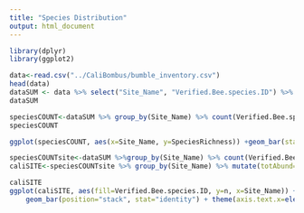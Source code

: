```yaml
---
title: "Species Distribution"
output: html_document
---
```


```r

library(dplyr)
library(ggplot2)

```


```r
data<-read.csv("../CaliBombus/bumble_inventory.csv")
head(data)
dataSUM <- data %>% select("Site_Name", "Verified.Bee.species.ID") %>% filter(!Verified.Bee.species.ID %in% c("", "NA - Andrena?", "NA - Anthophorid", "NA - Anthophorid?", "NA - fly (bumble mimic)", "NA - nonBombus", "NA - Osmia?", "NA - robber fly", "NA - Xylocopa"))
dataSUM

speciesCOUNT<-dataSUM %>% group_by(Site_Name) %>% count(Verified.Bee.species.ID) %>% mutate(count=1) %>% group_by(Site_Name) %>% summarise(SpeciesRichness=sum(count))
speciesCOUNT

ggplot(speciesCOUNT, aes(x=Site_Name, y=SpeciesRichness)) +geom_bar(stat="identity")+ theme(axis.text.x=element_text(angle=90, size=5))

speciesCOUNTsite<-dataSUM %>%group_by(Site_Name) %>% count(Verified.Bee.species.ID) 
caliSITE<-speciesCOUNTsite %>% group_by(Site_Name) %>% mutate(totAbund=sum(n)) %>% filter(totAbund>=100)

caliSITE
ggplot(caliSITE, aes(fill=Verified.Bee.species.ID, y=n, x=Site_Name)) + 
    geom_bar(position="stack", stat="identity") + theme(axis.text.x=element_text(angle=90, size=10))

```